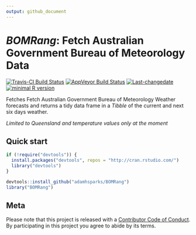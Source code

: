 ```yaml
---
output: github_document
---
```


<!-- README.md is generated from README.Rmd. Please edit that file -->

# _BOMRang_: Fetch Australian Government Bureau of Meteorology Data

[![Travis-CI Build Status](https://travis-ci.org/adamhsparks/BOMRang.svg?branch=master)](https://travis-ci.org/adamhsparks/BOMRang)
[![AppVeyor Build Status](https://ci.appveyor.com/api/projects/status/github/adamhsparks/BOMRang?branch=master&svg=true)](https://ci.appveyor.com/project/adamhsparks/BOMRang)
[![Last-changedate](https://img.shields.io/badge/last%20change-`r gsub('-', '--', Sys.Date())`-brightgreen.svg)](https://github.com/adamhsparks/BOMRang/commits/master) 
[![minimal R version](https://img.shields.io/badge/R%3E%3D-`r as.character(getRversion())`-brightgreen.svg)](https://cran.r-project.org/)

Fetches Fetch Australian Government Bureau of Meteorology Weather forecasts and returns a tidy data frame in a _Tibble_ of the current and next six days weather.

_Limited to Queensland and temperature values only at the moment_

## Quick start

```r
if (!require("devtools")) {
  install.packages("devtools", repos = "http://cran.rstudio.com/") 
  library("devtools")
}

devtools::install_github("adamhsparks/BOMRang")
library("BOMRang")
```

## Meta
Please note that this project is released with a [Contributor Code of Conduct](CONDUCT.md). By participating in this project you agree to abide by its terms.
